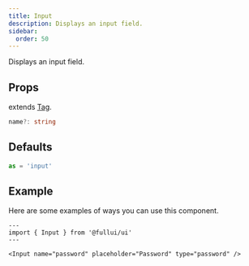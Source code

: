 ```yaml
---
title: Input
description: Displays an input field.
sidebar: 
  order: 50
---
```

Displays an input field.

## Props
extends [Tag](/utility/tag).
```ts
name?: string
```

## Defaults
```ts
as = 'input'
```

## Example
Here are some examples of ways you can use this component.

```astro live
---
import { Input } from '@fullui/ui'
---

<Input name="password" placeholder="Password" type="password" />
```
